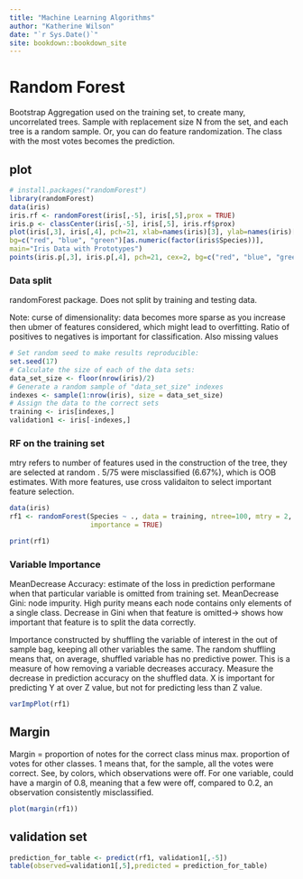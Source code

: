 ```yaml
--- 
title: "Machine Learning Algorithms"
author: "Katherine Wilson"
date: "`r Sys.Date()`"
site: bookdown::bookdown_site
---
```


# Random Forest

Bootstrap Aggregation used on the training set, to create many, uncorrelated trees. Sample with replacement size N from the set, and each tree is a random sample. Or, you can do feature randomization. The class with the most votes becomes the prediction.

## plot 

```r
# install.packages("randomForest")
library(randomForest)
data(iris)
iris.rf <- randomForest(iris[,-5], iris[,5],prox = TRUE)
iris.p <- classCenter(iris[,-5], iris[,5], iris.rf$prox)
plot(iris[,3], iris[,4], pch=21, xlab=names(iris)[3], ylab=names(iris)[4],
bg=c("red", "blue", "green")[as.numeric(factor(iris$Species))],
main="Iris Data with Prototypes")
points(iris.p[,3], iris.p[,4], pch=21, cex=2, bg=c("red", "blue", "green"))
```

### Data split
randomForest package. Does not split by training and testing data. 

Note: curse of dimensionality: data becomes more sparse as you increase then ubmer of features considered, which might lead to overfitting. Ratio of positives to negatives is important for classification. Also missing values

```r
# Set random seed to make results reproducible:
set.seed(17)
# Calculate the size of each of the data sets:
data_set_size <- floor(nrow(iris)/2)
# Generate a random sample of "data_set_size" indexes
indexes <- sample(1:nrow(iris), size = data_set_size)
# Assign the data to the correct sets
training <- iris[indexes,]
validation1 <- iris[-indexes,]
```

### RF on the training set 

mtry refers to number of features used in the construction of the tree, they are selected at random . 5/75 were misclassified (6.67%), which is OOB estimates. With more features, use cross validaiton to select important feature selection. 

```r
data(iris)
rf1 <- randomForest(Species ~ ., data = training, ntree=100, mtry = 2,
                    importance = TRUE)

print(rf1)
```
### Variable Importance 

MeanDecrease Accuracy: estimate of the loss in prediction performane when that particular variable is omitted from training set. 
MeanDecrease Gini: node impurity. High purity means each node contains only elements of a single class. Decrease in Gini when that feature is omitted-> shows how important that feature is to split the data correctly.

Importance constructed by shuffling the variable of interest in the out of sample bag, keeping all other variables the same. The random shuffling means that, on average, shuffled variable has no predictive power. This is a measure of how removing a variable decreases accuracy. Measure the decrease in prediction accuracy on the shuffled data. X is important for predicting Y at over Z value, but not for predicting less than Z value.

```r
varImpPlot(rf1)
```

## Margin

Margin = proportion of notes for the correct class minus max. proportion of votes for other classes. 1 means that, for the sample, all the votes were correct. See, by colors, which observations were off. For one variable, could have a margin of 0.8, meaning that a few were off, compared to 0.2, an observation consistently misclassified. 

```r
plot(margin(rf1))
```

## validation set

```r
prediction_for_table <- predict(rf1, validation1[,-5])
table(observed=validation1[,5],predicted = prediction_for_table)
```



